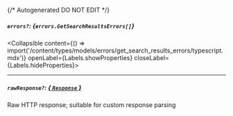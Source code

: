 {/* Autogenerated DO NOT EDIT  */}

##### `errors?`: *{`errors.GetSearchResultsErrors[]`}*
<Collapsible content={() => import('/content/types/models/errors/get_search_results_errors/typescript.mdx')} openLabel={Labels.showProperties} closeLabel={Labels.hideProperties}>
</Collapsible>

---
##### `rawResponse?`: [*{ `Response` }*](https://developer.mozilla.org/en-US/docs/Web/API/Response)
Raw HTTP response; suitable for custom response parsing


